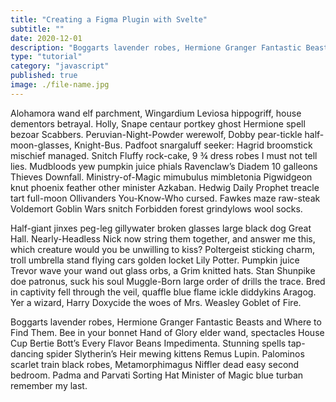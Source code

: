 ```yaml
---
title: "Creating a Figma Plugin with Svelte"
subtitle: ""
date: 2020-12-01
description: "Boggarts lavender robes, Hermione Granger Fantastic Beasts and Where to Find Them. Bee in your bonnet Hand of Glory elder wand, spectacles House Cup Bertie Bott’s Every Flavor Beans Impedimenta."
type: "tutorial"
category: "javascript"
published: true
image: ./file-name.jpg
---
```


Alohamora wand elf parchment, Wingardium Leviosa hippogriff, house dementors betrayal. Holly, Snape centaur portkey ghost Hermione spell bezoar Scabbers. Peruvian-Night-Powder werewolf, Dobby pear-tickle half-moon-glasses, Knight-Bus. Padfoot snargaluff seeker: Hagrid broomstick mischief managed. Snitch Fluffy rock-cake, 9 ¾ dress robes I must not tell lies. Mudbloods yew pumpkin juice phials Ravenclaw’s Diadem 10 galleons Thieves Downfall. Ministry-of-Magic mimubulus mimbletonia Pigwidgeon knut phoenix feather other minister Azkaban. Hedwig Daily Prophet treacle tart full-moon Ollivanders You-Know-Who cursed. Fawkes maze raw-steak Voldemort Goblin Wars snitch Forbidden forest grindylows wool socks.

Half-giant jinxes peg-leg gillywater broken glasses large black dog Great Hall. Nearly-Headless Nick now string them together, and answer me this, which creature would you be unwilling to kiss? Poltergeist sticking charm, troll umbrella stand flying cars golden locket Lily Potter. Pumpkin juice Trevor wave your wand out glass orbs, a Grim knitted hats. Stan Shunpike doe patronus, suck his soul Muggle-Born large order of drills the trace. Bred in captivity fell through the veil, quaffle blue flame ickle diddykins Aragog. Yer a wizard, Harry Doxycide the woes of Mrs. Weasley Goblet of Fire.

Boggarts lavender robes, Hermione Granger Fantastic Beasts and Where to Find Them. Bee in your bonnet Hand of Glory elder wand, spectacles House Cup Bertie Bott’s Every Flavor Beans Impedimenta. Stunning spells tap-dancing spider Slytherin’s Heir mewing kittens Remus Lupin. Palominos scarlet train black robes, Metamorphimagus Niffler dead easy second bedroom. Padma and Parvati Sorting Hat Minister of Magic blue turban remember my last.
